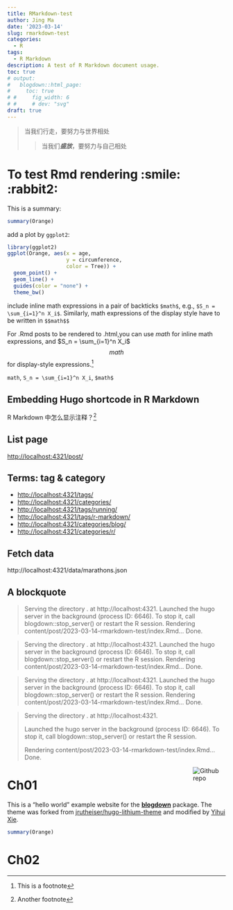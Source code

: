```yaml
---
title: RMarkdown-test
author: Jing Ma
date: '2023-03-14'
slug: rmarkdown-test
categories:
  - R
tags:
  - R Markdown
description: A test of R Markdown document usage.
toc: true
# output:
#   blogdown::html_page:
#     toc: true
# #     fig_width: 6
# #     # dev: "svg"
draft: true
---
```


> 当我们行走，要努力与世界相处
>
>> 当我们***盛放***，要努力与自己相处

# To test Rmd rendering :smile: :rabbit2:

This is a summary:

```r
summary(Orange)
```

add a plot by `ggplot2`:

```r
library(ggplot2)
ggplot(Orange, aes(x = age,
                   y = circumference,
                   color = Tree)) +
  geom_point() +
  geom_line() +
  guides(color = "none") +
  theme_bw()
```

include inline math expressions in a pair of backticks `$math$`, e.g., `$S_n = \sum_{i=1}^n X_i$`. Similarly, math expressions of the display style have to be written in `$$math$$`

For .Rmd posts to be rendered to .html,you can use $math$ for inline math expressions, and $S_n = \sum_{i=1}^n X_i$ $$math$$ for display-style expressions.[^1]

[^1]: This is a footnote

`math`, `S_n = \sum_{i=1}^n X_i`, `$math$`

## Embedding Hugo shortcode in R Markdown



R Markdown 中怎么显示注释？[^2]

[^2]: Another footnote

## List page

<http://localhost:4321/post/>


## Terms: tag & category

- <http://localhost:4321/tags/>
- <http://localhost:4321/categories/>
- <http://localhost:4321/tags/running/>
- <http://localhost:4321/tags/r-markdown/>
- <http://localhost:4321/categories/blog/>
- <http://localhost:4321/categories/r/>

## Fetch data

http://localhost:4321/data/marathons.json

## A blockquote

> Serving the directory . at http://localhost:4321. Launched the hugo server in the background (process ID: 6646). To stop it, call blogdown::stop_server() or restart the R session.
Rendering content/post/2023-03-14-rmarkdown-test/index.Rmd... Done.

> Serving the directory . at http://localhost:4321.
> Launched the hugo server in the background (process ID: 6646). To stop it, call blogdown::stop_server() or restart the R session.
> Rendering content/post/2023-03-14-rmarkdown-test/index.Rmd... Done.

>   Serving the directory . at http://localhost:4321.
>   Launched the hugo server in the background (process ID: 6646). To stop it, call blogdown::stop_server() or restart the R session.
>   Rendering content/post/2023-03-14-rmarkdown-test/index.Rmd... Done.

> Serving the directory . at http://localhost:4321.
>
> Launched the hugo server in the background (process ID: 6646). To stop it, call blogdown::stop_server() or restart the R session.
>
> Rendering content/post/2023-03-14-rmarkdown-test/index.Rmd... Done.

[<img src="https://simpleicons.org/icons/github.svg" style="max-width:15%;min-width:40px;float:right;" alt="Github repo" />](https://github.com/yihui/hugo-xmin)

# Ch01

This is a "hello world" example website for the [**blogdown**](https://github.com/rstudio/blogdown) package. The theme was forked from [jrutheiser/hugo-lithium-theme](https://github.com/jrutheiser/hugo-lithium-theme) and modified by [Yihui Xie](https://github.com/yihui/hugo-lithium).

```r
summary(Orange)
```

# Ch02

